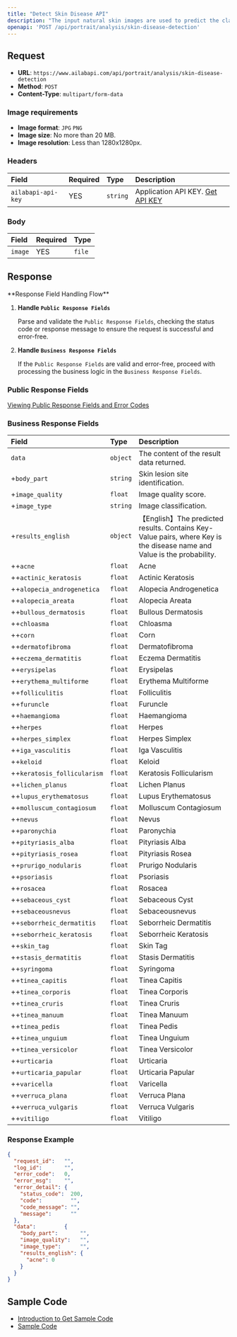 ```yaml
---
title: "Detect Skin Disease API"
description: "The input natural skin images are used to predict the classification of skin diseases, and 24 common diseases such as eczema, psoriasis, urticaria, and common acne can be detected."
openapi: 'POST /api/portrait/analysis/skin-disease-detection'
---
```


## Request

- **URL**: `https://www.ailabapi.com/api/portrait/analysis/skin-disease-detection`
- **Method**: `POST`
- **Content-Type**: `multipart/form-data`

### Image requirements

- **Image format**: `JPG` `PNG`
- **Image size**: No more than 20 MB.
- **Image resolution**: Less than 1280x1280px.

### Headers

| Field              | Required | Type     | Description                                        |
|:-------------------|:---------|:---------|:---------------------------------------------------|
| `ailabapi-api-key` | YES      | `string` | Application API KEY. [Get API KEY](/doc/get-api-key) |

### Body

| Field   | Required | Type   |
|:--------|:---------|:-------|
| `image` | YES      | `file` |

## Response

<Warning>
**Response Field Handling Flow**

1. **Handle `Public Response Fields`**

   Parse and validate the `Public Response Fields`, checking the status code or response message to ensure the request is successful and error-free.

2. **Handle `Business Response Fields`**

   If the `Public Response Fields` are valid and error-free, proceed with processing the business logic in the `Business Response Fields`.
</Warning>

### Public Response Fields

<a href="/doc/response-description" target="_blank">Viewing Public Response Fields and Error Codes</a>

### Business Response Fields

| Field                       | Type     | Description                                                                                                           |
|:----------------------------|:---------|:----------------------------------------------------------------------------------------------------------------------|
| `data`                      | `object` | The content of the result data returned.                                                                              |
| +`body_part`                | `string` | Skin lesion site identification.                                                                                      |
| +`image_quality`            | `float`  | Image quality score.                                                                                                  |
| +`image_type`               | `string` | Image classification.                                                                                                 |
| +`results_english`          | `object` | 【English】The predicted results. Contains Key-Value pairs, where Key is the disease name and Value is the probability. |
| ++`acne`                    | `float`  | Acne                                                                                                                  |
| ++`actinic_keratosis`       | `float`  | Actinic Keratosis                                                                                                     |
| ++`alopecia_androgenetica`  | `float`  | Alopecia Androgenetica                                                                                                |
| ++`alopecia_areata`         | `float`  | Alopecia Areata                                                                                                       |
| ++`bullous_dermatosis`      | `float`  | Bullous Dermatosis                                                                                                    |
| ++`chloasma`                | `float`  | Chloasma                                                                                                              |
| ++`corn`                    | `float`  | Corn                                                                                                                  |
| ++`dermatofibroma`          | `float`  | Dermatofibroma                                                                                                        |
| ++`eczema_dermatitis`       | `float`  | Eczema Dermatitis                                                                                                     |
| ++`erysipelas`              | `float`  | Erysipelas                                                                                                            |
| ++`erythema_multiforme`     | `float`  | Erythema Multiforme                                                                                                   |
| ++`folliculitis`            | `float`  | Folliculitis                                                                                                          |
| ++`furuncle`                | `float`  | Furuncle                                                                                                              |
| ++`haemangioma`             | `float`  | Haemangioma                                                                                                           |
| ++`herpes`                  | `float`  | Herpes                                                                                                                |
| ++`herpes_simplex`          | `float`  | Herpes Simplex                                                                                                        |
| ++`iga_vasculitis`          | `float`  | Iga Vasculitis                                                                                                        |
| ++`keloid`                  | `float`  | Keloid                                                                                                                |
| ++`keratosis_follicularism` | `float`  | Keratosis Follicularism                                                                                               |
| ++`lichen_planus`           | `float`  | Lichen Planus                                                                                                         |
| ++`lupus_erythematosus`     | `float`  | Lupus Erythematosus                                                                                                   |
| ++`molluscum_contagiosum`   | `float`  | Molluscum Contagiosum                                                                                                 |
| ++`nevus`                   | `float`  | Nevus                                                                                                                 |
| ++`paronychia`              | `float`  | Paronychia                                                                                                            |
| ++`pityriasis_alba`         | `float`  | Pityriasis Alba                                                                                                       |
| ++`pityriasis_rosea`        | `float`  | Pityriasis Rosea                                                                                                      |
| ++`prurigo_nodularis`       | `float`  | Prurigo Nodularis                                                                                                     |
| ++`psoriasis`               | `float`  | Psoriasis                                                                                                             |
| ++`rosacea`                 | `float`  | Rosacea                                                                                                               |
| ++`sebaceous_cyst`          | `float`  | Sebaceous Cyst                                                                                                        |
| ++`sebaceousnevus`          | `float`  | Sebaceousnevus                                                                                                        |
| ++`seborrheic_dermatitis`   | `float`  | Seborrheic Dermatitis                                                                                                 |
| ++`seborrheic_keratosis`    | `float`  | Seborrheic Keratosis                                                                                                  |
| ++`skin_tag`                | `float`  | Skin Tag                                                                                                              |
| ++`stasis_dermatitis`       | `float`  | Stasis Dermatitis                                                                                                     |
| ++`syringoma`               | `float`  | Syringoma                                                                                                             |
| ++`tinea_capitis`           | `float`  | Tinea Capitis                                                                                                         |
| ++`tinea_corporis`          | `float`  | Tinea Corporis                                                                                                        |
| ++`tinea_cruris`            | `float`  | Tinea Cruris                                                                                                          |
| ++`tinea_manuum`            | `float`  | Tinea Manuum                                                                                                          |
| ++`tinea_pedis`             | `float`  | Tinea Pedis                                                                                                           |
| ++`tinea_unguium`           | `float`  | Tinea Unguium                                                                                                         |
| ++`tinea_versicolor`        | `float`  | Tinea Versicolor                                                                                                      |
| ++`urticaria`               | `float`  | Urticaria                                                                                                             |
| ++`urticaria_papular`       | `float`  | Urticaria Papular                                                                                                     |
| ++`varicella`               | `float`  | Varicella                                                                                                             |
| ++`verruca_plana`           | `float`  | Verruca Plana                                                                                                         |
| ++`verruca_vulgaris`        | `float`  | Verruca Vulgaris                                                                                                      |
| ++`vitiligo`                | `float`  | Vitiligo                                                                                                              |

### Response Example

```json
{
  "request_id":   "",
  "log_id":       "",
  "error_code":   0,
  "error_msg":    "",
  "error_detail": {
    "status_code":  200,
    "code":         "",
    "code_message": "",
    "message":      ""
  },
  "data":         {
    "body_part":       "",
    "image_quality":   "",
    "image_type":      "",
    "results_english": {
      "acne": 0
    }
  }
}

```

## Sample Code

- [Introduction to Get Sample Code](get-sample-code)
- [Sample Code][PostmanURL]

[PostmanURL]: https://documenter.getpostman.com/view/26387069/2s93JxqgHE#c3da70b5-57fe-4543-8599-51f5239ec075